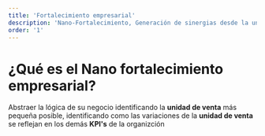 ```yaml
---
title: 'Fortalecimiento empresarial'
description: 'Nano-Fortalecimiento, Generación de sinergias desde la unidad más pequeña'
order: '1'
---
```


# ¿Qué es el **Nano fortalecimiento empresarial**?

Abstraer la lógica de su negocio identificando la **unidad de venta** más pequeña posible, identificando como las variaciones de la **unidad de venta** se reflejan en los demás **KPI's** de la organizción

<CustomImage src="https://raw.githubusercontent.com/juancamontero/mamo-content/main/images/nano-business-enhancement.webp" alt="Nano fortalecimiento" />